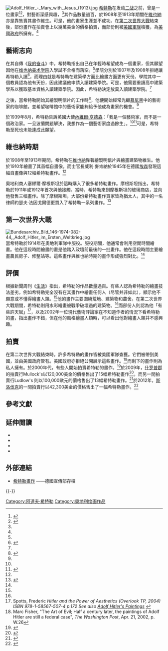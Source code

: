 {{noteTA
|T=zh-hans:希特勒的画作;zh-hk:希特拉的畫作;zh-tw:希特勒的畫作;
|G1=PP
|1=zh-hans:希特勒;zh-hk:希特拉;zh-tw:希特勒;
}}
[[File:Adolf_Hitler_-_Mary_with_Jesus_(1913).jpg|thumb]]
[[希特勒|希特勒]]在发动[[第二次世界大战|二战]]之前，曾是一位畫家<ref name="Inc1939">{{cite journal|title=Paintings by Adolf Hitler: The artist who turned statesman wants to pick up his brush again|url=http://books.google.com/books?id=EEEAAAAMBAJ&pg=PA52|journal=[[Life_(magazine)|LIFE]]|accessdate=4 March 2012|date=30 October 1939|pages=52–58|publisher=Time Inc.|id={{ISSN|00243019}}}}</ref><ref name="ColottiMariani5">{{cite book|author1=Enzo Colotti|author2=Riccardo Mariani|title=The water colours of Hitler: recovered art works : homage to Rodolfo Siviero ; with texts|url=http://books.google.com/books?id=pzp134mHZ_sC|accessdate=4 March 2012|date=30 June 2005|publisher=Fratelli Alinari spa|isbn=978-88-7292-054-1|page=5|archive-date=2021-02-15|archive-url=https://web.archive.org/web/20210215144811/https://books.google.com/books?id=pzp134mHZ_sC|dead-url=no}}</ref>，對藝術深感興趣，<ref name="Inc1939"/>其作品數量過百，於1908年至1913年期間在[[維也納|維也納]]亦是靠售賣其畫作維生。可是，他的畫家生涯並不成功。在[[第二次世界大戰|第二次世界大戰]]結束後，部份畫作在拍賣會上以幾萬美金的價格拍賣，而部份則被[[美國軍隊|美國軍隊]]檢獲，為[[美國政府|美國政府]]所擁有。<ref name="America painting"/>

==藝術志向==
在其自傳《[[我的奋斗|我的奋斗]]》中，希特勒指出自己在年輕時希望成為一個畫家，但其願望因他在[[维也纳美术学院|维也纳美术学院]]入學試不合格而落空。<ref name="HitlerDomarus2007"/>學院分別於1907年及1908年拒絕讓希特勒入讀<ref name=Monster>{{cite web |url=http://www.dailymail.co.uk/news/article-1164780/Face-monster-Self-portrait-Hitler-painted-just-21-revealed-auction.html |title=Face of a monster: Self-portrait of Hitler painted when he was just 21 revealed at auction |first=David |last=Wilkes |date=25 March 2009 |accessdate=13 March 2012 |work=[[Daily_Mail|Daily Mail]] |archive-date=2020-11-11 |archive-url=https://web.archive.org/web/20201111224142/https://www.dailymail.co.uk/news/article-1164780/Face-monster-Self-portrait-Hitler-painted-just-21-revealed-auction.html |dead-url=no }}</ref>，而理由就是希特勒在建築學方面比繪畫方面更有天份。學院其中一個教員認為他有天份，因此建議他申請入讀建築學院。可是，他需要重讀高中建築學系以獲取基本資格入讀建築學院。因此，希特勒決定放棄入讀建築學院。<ref name="Inc1939"/>

之後，當希特勒開始其繪製明信片的工作時<ref name="Life">{{cite journal |url=http://books.google.co.il/books?id=NEEEAAAAMBAJ&pg=PA42&redir_esc=y#v=onepage&q&f=false |pages=42–43 |title=Paintings by Adolf Hitler |journal=LIFE |accessdate=4 March 2012 |date=30 November 1936 |publisher=Time Inc. |id={{ISSN|00243019}} |archive-date=2021-06-03 |archive-url=https://web.archive.org/web/20210603080313/https://books.google.co.il/books?id=NEEEAAAAMBAJ&pg=PA42&redir_esc=y#v=onepage&q&f=false }}</ref>，他便開始經常光顧[[慕尼黑|慕尼黑]]中的藝術家的咖啡館，並希望咖啡館中的藝術家能夠給予他成為畫家的機會。<ref name="Inc1939"/>

於1939年8月，希特勒告訴英國大使[[內維爾·亨德森|內維爾·亨德森]]：「我是一個藝術家，而不是一個政治家。一旦波蘭問題解決，我想作為一個藝術家度過餘生」。<ref name="Inc1939"/><ref name="HitlerDomarus2007">{{cite book|author1=Adolf Hitler|author2=Max Domarus|title=The essential Hitler: speeches and commentary|url=http://books.google.com/books?id=0Y0UULmcFt0C&pg=PA15|accessdate=4 March 2012|date=1 April 2007|publisher=Bolchazy-Carducci Publishers|isbn=978-0-86516-627-1|pages=15–|archive-date=2019-12-09|archive-url=https://web.archive.org/web/20191209151208/https://books.google.com/books?id=0Y0UULmcFt0C&pg=PA15|dead-url=no}}</ref>可是，希特勒至死也未能達成此願望。

==維也納時期==
於1908年至1913年期間，希特勒在[[維也納|維也納]]靠著繪製明信片與繪畫建築物維生。他於1910年繪畫了其首幅自畫像，而士官長威利·麥肯納於1945年在德國[[埃森|埃森]]發現這幅自畫像與12幅希特勒畫作。<ref name=Monster/>

奧地利商人塞繆爾·摩根斯坦於這時購入了很多希特勒畫作。摩根斯坦指出，希特勒於1911年或1912年首次與他接觸。當時，希特勒來到摩根斯坦的玻璃商店，並向他發售三幅畫作。除了摩根斯坦，大部份希特勒畫作買家皆為猶太人，其中的一名律師約瑟夫·法因戈爾德更買入了希特勒一系列畫作。<ref name="HamannMommsen2010">{{cite book|author1=Brigitte Hamann|author2=Hans Mommsen|title=Hitler's Vienna: A Portrait of the Tyrant as a Young Man|url=http://books.google.com/books?id=AUBhhKDkn1sC&pg=PA356|accessdate=4 March 2012|date=3 August 2010|publisher=Tauris Parke Paperbacks|isbn=978-1-84885-277-8|page=356|archive-date=2019-12-10|archive-url=https://web.archive.org/web/20191210215720/https://books.google.com/books?id=AUBhhKDkn1sC&pg=PA356|dead-url=no}}</ref>

==第一次世界大戰==
[[File:Bundesarchiv_Bild_146-1974-082-44,_Adolf_Hitler_im_Ersten_Weltkrieg.jpg|thumb]]
當希特勒於1914年在奧地利軍隊中服役。服役期間，他通常會利用空閒時間繪畫。他在這段時間繪畫的畫是他踏入政壇前最後的一批畫作。他在這段時間主要繪畫農民房子、修整站等。這些畫作與維也納時期的畫作形成強烈對比。<ref name="Life"/>

==評價==
根據新聞周刊《[[生活_(雜誌)|生活]]》指出，希特勒的作品數量過百。有些人{{Who}}認為希特勒的繪畫技法差劣，例如希特勒完全沒有在其畫作中繪畫任何人（尽管并非如此），顯示他不願意或不懂得繪畫人類。<ref name="Life"/>他的畫作主要圍繞荒地、建築物和農舍。在第二次世界大戰期間，希特勒則用水彩繪畫被戰爭破壞過的建築物。<ref name="Inc1939"/>而部份人則認為他「有些許天賦」<ref>Spotts, Frederic ''Hitler and the Power of Aesthetics (Overlook TP, 2004) ISBN 978-1-58567-507-4 p.172 See also [http://www.bytwerk.com/gpa/hitlerpaintings.htm Adolf Hitler's Paintings] {{Wayback|url=http://www.bytwerk.com/gpa/hitlerpaintings.htm |date=20200817153508 }}''</ref>，以及2002年一位現代藝術評論家在不知道作者的情況下看希特勒的畫，指出畫作不錯，但在他的風格繪畫人類時，可以看出他對繪畫人類并不感興趣。

==拍賣==
在第二次世界大戰結束時，許多希特勒的畫作皆被美國軍隊查獲。它們被帶到美國，並由美國政府管有。美國政府亦拒絕公開展示這些畫作。<ref name="America painting">Marc Fisher, "The Art of Evil; Half a century later, the paintings of Adolf Hitler are still a federal case", ''The Washington Post'', Apr. 21, 2002, p. W.26</ref>而剩下的畫作則為私人擁有。於2000年代，有些人開始拍賣希特勒的畫作。<ref name="LA">{{cite web |url=http://latimesblogs.latimes.com/culturemonster/2012/01/would-you-buy-this-painting-by-adolf-hitler.html |title=Would you buy this painting by Adolf Hitler? |first=David |last=Ng |date=30 January 2012 |accessdate=13 March 2012 |work=Los Angeles Times |archive-date=2012-02-02 |archive-url=https://web.archive.org/web/20120202160756/http://latimesblogs.latimes.com/culturemonster/2012/01/would-you-buy-this-painting-by-adolf-hitler.html |dead-url=no }}</ref>於2009年，[[什罗普郡|什罗普郡]]的拍賣行Mullock's以120,000美金的價格售出了15幅希特勒畫作<ref>{{cite web |url=http://articles.cnn.com/2009-04-23/world/hitler.auction_1_oil-painting-watercolors-nazi-death-camps?_s=PM:WORLD |title=Hitler's art attracts big sale prices |publisher=[[CNN|CNN]] |date=23 April 2009 |accessdate=13 March 2012 |archive-date=2015-02-05 |archive-url=https://web.archive.org/web/20150205012448/http://www.cnn.com/2009/WORLD/europe/04/23/hitler.auction/index.html?_s=PM:WORLD }}</ref>，而另一間拍賣行Ludlow's 則以100,000歐元的價格售出了13幅希特勒畫作。<ref>{{cite web |url=http://www.dw.de/dw/article/0,,4201589,00.html |title=Hitler paintings sold at British auction house |date=24 April 2009 |accessdate=13 March 2012 |publisher=Deutsche Welle |archive-date=2014-08-10 |archive-url=https://web.archive.org/web/20140810104020/http://www.dw.de/dw/article/0,,4201589,00.html |dead-url=no }}</ref>於2012年，[[斯洛伐克|斯洛伐克]]的一間拍賣行以42,300美金的價格售出了一幅希特勒畫作。<ref>{{cite web |url=http://www.nodeju.com/18417/hitler-painting-sold-at-internet-auction.html |title=Hitler Painting Sold At Auction |date=29 January 2012 |accessdate=13 March 2012 |publisher=NDJ World |deadurl=yes |archiveurl=https://web.archive.org/web/20121011005141/http://www.nodeju.com/18417/hitler-painting-sold-at-internet-auction.html |archivedate=2012年10月11日 }}</ref>

==參考文獻==
{{reflist|2}}

==延伸閱讀==
* {{cite book |title=Il Diavolo e l'Artista. Le passioni artistiche dei giovani Mussolini, Stalin, Hitler |author=Bennardo, Francesco |publisher=Tralerighe|year=2019 |isbn=9788832870749}}
* {{cite book |title=Adolf Hitler: The Unknown Artist |author=Price, Billy F. |publisher=Stephen Cook |year=1984 |isbn=978-0-9612894-0-9}}
* {{cite book |title=Adolf Hitler als Maler und Zeichner : ein Werkkatalog der Ölgemälde, Aquarelle, Zeichnungen und Architekturskizzen |author=Price, Billy F. |publisher=Gallant Verlag |year=1983 |isbn= 978-3-277-00103-1}}
* {{cite book |title=Hitler and the Power of Aesthetics |author=Spotts, Frederic |publisher=[[The_Overlook_Press|The Overlook Press]] |year=2004 |isbn=1-58567-507-5 |pages=123–147}}

== 外部連結 ==
{{Commons category|Paintings by Adolf Hitler}}
* [http://www.bytwerk.com/gpa/hitlerpaintings.htm 希特勒畫作] {{Wayback|url=http://www.bytwerk.com/gpa/hitlerpaintings.htm |date=20200817153508 }}——德國宣傳部存檔

{{-}}
{{希特勒}}

[[Category:阿道夫·希特勒|Category:阿道夫·希特勒]]
[[Category:奥地利绘画作品|Category:奥地利绘画作品]]